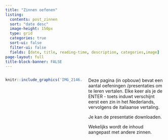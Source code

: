 ```yaml
---
title: "Zinnen oefenen"
listing:
  contents: post_zinnen
  sort: "date desc"
  image-height: 150px
  type: grid
  categories: true
  sort-ui: false
  filter-ui: false
  fields: [date, title, reading-time, description, categories,image]
page-layout: full
title-block-banner: FALSE
---
```


:::: {.columns}

::: {.column width="50%"}
```r
knitr::include_graphics('IMG_2146.JPG')
```
:::

::: {.column width="50%"}
Deze pagina (in opbouw) bevat een aantal oefeningen /presentaties om te leren vertalen. Elke keer als je de ENTER - toets induwt verschijnt eerst een zin in het Nederlands, vervolgens de italiaanse vertaling.

Je kan de presentatie downloaden.

Wekelijks wordt de inhoud aangepast met andere zinnen. 



:::
::::
